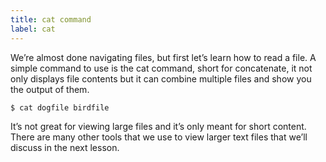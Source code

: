 ```yaml
---
title: cat command
label: cat
---
```


We’re almost done navigating files, but first let’s learn how to read a file. A simple command to use is the cat command, short for concatenate, it not only displays file contents but it can combine multiple files and show you the output of them.

```shell
$ cat dogfile birdfile
```

It’s not great for viewing large files and it’s only meant for short content. There are many other tools that we use to view larger text files that we’ll discuss in the next lesson.
